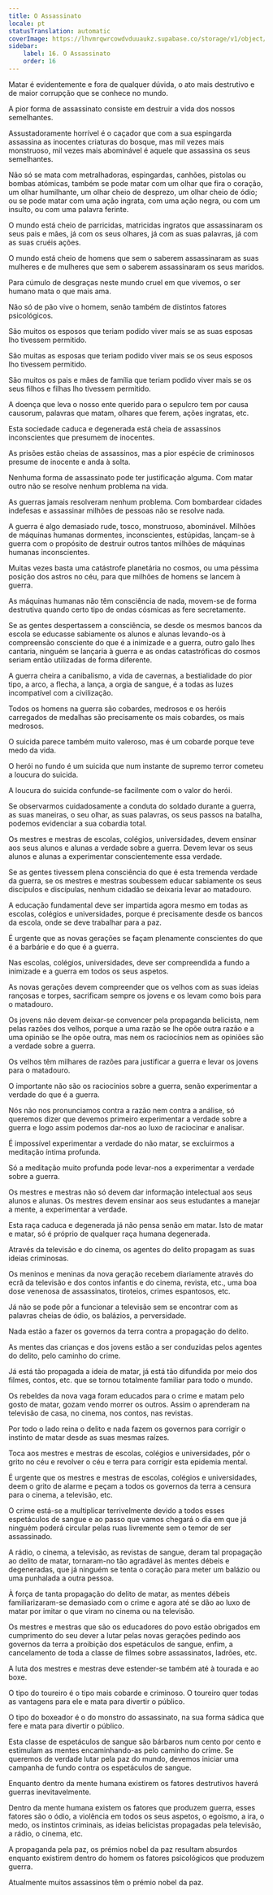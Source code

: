 ```yaml
---
title: O Assassinato
locale: pt
statusTranslation: automatic
coverImage: https://lhvmrqwrcowdvduuaukz.supabase.co/storage/v1/object/public/strapi-uploads/small_cover-educacion-fundamental.webp-2d51a7828a2b1309555be27f7e2a61a0.webp
sidebar:
    label: 16. O Assassinato
    order: 16
---
```

Matar é evidentemente e fora de qualquer dúvida, o ato mais destrutivo e de maior corrupção que se conhece no mundo.

A pior forma de assassinato consiste em destruir a vida dos nossos semelhantes.

Assustadoramente horrível é o caçador que com a sua espingarda assassina as inocentes criaturas do bosque, mas mil vezes mais monstruoso, mil vezes mais abominável é aquele que assassina os seus semelhantes.

Não só se mata com metralhadoras, espingardas, canhões, pistolas ou bombas atómicas, também se pode matar com um olhar que fira o coração, um olhar humilhante, um olhar cheio de desprezo, um olhar cheio de ódio; ou se pode matar com uma ação ingrata, com uma ação negra, ou com um insulto, ou com uma palavra ferinte.

O mundo está cheio de parricidas, matricidas ingratos que assassinaram os seus pais e mães, já com os seus olhares, já com as suas palavras, já com as suas cruéis ações.

O mundo está cheio de homens que sem o saberem assassinaram as suas mulheres e de mulheres que sem o saberem assassinaram os seus maridos.

Para cúmulo de desgraças neste mundo cruel em que vivemos, o ser humano mata o que mais ama.

Não só de pão vive o homem, senão também de distintos fatores psicológicos.

São muitos os esposos que teriam podido viver mais se as suas esposas lho tivessem permitido.

São muitas as esposas que teriam podido viver mais se os seus esposos lho tivessem permitido.

São muitos os pais e mães de família que teriam podido viver mais se os seus filhos e filhas lho tivessem permitido.

A doença que leva o nosso ente querido para o sepulcro tem por causa causorum, palavras que matam, olhares que ferem, ações ingratas, etc.

Esta sociedade caduca e degenerada está cheia de assassinos inconscientes que presumem de inocentes.

As prisões estão cheias de assassinos, mas a pior espécie de criminosos presume de inocente e anda à solta.

Nenhuma forma de assassinato pode ter justificação alguma. Com matar outro não se resolve nenhum problema na vida.

As guerras jamais resolveram nenhum problema. Com bombardear cidades indefesas e assassinar milhões de pessoas não se resolve nada.

A guerra é algo demasiado rude, tosco, monstruoso, abominável. Milhões de máquinas humanas dormentes, inconscientes, estúpidas, lançam-se à guerra com o propósito de destruir outros tantos milhões de máquinas humanas inconscientes.

Muitas vezes basta uma catástrofe planetária no cosmos, ou uma péssima posição dos astros no céu, para que milhões de homens se lancem à guerra.

As máquinas humanas não têm consciência de nada, movem-se de forma destrutiva quando certo tipo de ondas cósmicas as fere secretamente.

Se as gentes despertassem a consciência, se desde os mesmos bancos da escola se educasse sabiamente os alunos e alunas levando-os à compreensão consciente do que é a inimizade e a guerra, outro galo lhes cantaria, ninguém se lançaria à guerra e as ondas catastróficas do cosmos seriam então utilizadas de forma diferente.

A guerra cheira a canibalismo, a vida de cavernas, a bestialidade do pior tipo, a arco, a flecha, a lança, a orgia de sangue, é a todas as luzes incompatível com a civilização.

Todos os homens na guerra são cobardes, medrosos e os heróis carregados de medalhas são precisamente os mais cobardes, os mais medrosos.

O suicida parece também muito valeroso, mas é um cobarde porque teve medo da vida.

O herói no fundo é um suicida que num instante de supremo terror cometeu a loucura do suicida.

A loucura do suicida confunde-se facilmente com o valor do herói.

Se observarmos cuidadosamente a conduta do soldado durante a guerra, as suas maneiras, o seu olhar, as suas palavras, os seus passos na batalha, podemos evidenciar a sua cobardia total.

Os mestres e mestras de escolas, colégios, universidades, devem ensinar aos seus alunos e alunas a verdade sobre a guerra. Devem levar os seus alunos e alunas a experimentar conscientemente essa verdade.

Se as gentes tivessem plena consciência do que é esta tremenda verdade da guerra, se os mestres e mestras soubessem educar sabiamente os seus discípulos e discípulas, nenhum cidadão se deixaria levar ao matadouro.

A educação fundamental deve ser impartida agora mesmo em todas as escolas, colégios e universidades, porque é precisamente desde os bancos da escola, onde se deve trabalhar para a paz.

É urgente que as novas gerações se façam plenamente conscientes do que é a barbárie e do que é a guerra.

Nas escolas, colégios, universidades, deve ser compreendida a fundo a inimizade e a guerra em todos os seus aspetos.

As novas gerações devem compreender que os velhos com as suas ideias rançosas e torpes, sacrificam sempre os jovens e os levam como bois para o matadouro.

Os jovens não devem deixar-se convencer pela propaganda belicista, nem pelas razões dos velhos, porque a uma razão se lhe opõe outra razão e a uma opinião se lhe opõe outra, mas nem os raciocínios nem as opiniões são a verdade sobre a guerra.

Os velhos têm milhares de razões para justificar a guerra e levar os jovens para o matadouro.

O importante não são os raciocínios sobre a guerra, senão experimentar a verdade do que é a guerra.

Nós não nos pronunciamos contra a razão nem contra a análise, só queremos dizer que devemos primeiro experimentar a verdade sobre a guerra e logo assim podemos dar-nos ao luxo de raciocinar e analisar.

É impossível experimentar a verdade do não matar, se excluirmos a meditação íntima profunda.

Só a meditação muito profunda pode levar-nos a experimentar a verdade sobre a guerra.

Os mestres e mestras não só devem dar informação intelectual aos seus alunos e alunas. Os mestres devem ensinar aos seus estudantes a manejar a mente, a experimentar a verdade.

Esta raça caduca e degenerada já não pensa senão em matar. Isto de matar e matar, só é próprio de qualquer raça humana degenerada.

Através da televisão e do cinema, os agentes do delito propagam as suas ideias criminosas.

Os meninos e meninas da nova geração recebem diariamente através do ecrã da televisão e dos contos infantis e do cinema, revista, etc., uma boa dose venenosa de assassinatos, tiroteios, crimes espantosos, etc.

Já não se pode pôr a funcionar a televisão sem se encontrar com as palavras cheias de ódio, os balázios, a perversidade.

Nada estão a fazer os governos da terra contra a propagação do delito.

As mentes das crianças e dos jovens estão a ser conduzidas pelos agentes do delito, pelo caminho do crime.

Já está tão propagada a ideia de matar, já está tão difundida por meio dos filmes, contos, etc. que se tornou totalmente familiar para todo o mundo.

Os rebeldes da nova vaga foram educados para o crime e matam pelo gosto de matar, gozam vendo morrer os outros. Assim o aprenderam na televisão de casa, no cinema, nos contos, nas revistas.

Por todo o lado reina o delito e nada fazem os governos para corrigir o instinto de matar desde as suas mesmas raízes.

Toca aos mestres e mestras de escolas, colégios e universidades, pôr o grito no céu e revolver o céu e terra para corrigir esta epidemia mental.

É urgente que os mestres e mestras de escolas, colégios e universidades, deem o grito de alarme e peçam a todos os governos da terra a censura para o cinema, a televisão, etc.

O crime está-se a multiplicar terrivelmente devido a todos esses espetáculos de sangue e ao passo que vamos chegará o dia em que já ninguém poderá circular pelas ruas livremente sem o temor de ser assassinado.

A rádio, o cinema, a televisão, as revistas de sangue, deram tal propagação ao delito de matar, tornaram-no tão agradável às mentes débeis e degeneradas, que já ninguém se tenta o coração para meter um balázio ou uma punhalada a outra pessoa.

À força de tanta propagação do delito de matar, as mentes débeis familiarizaram-se demasiado com o crime e agora até se dão ao luxo de matar por imitar o que viram no cinema ou na televisão.

Os mestres e mestras que são os educadores do povo estão obrigados em cumprimento do seu dever a lutar pelas novas gerações pedindo aos governos da terra a proibição dos espetáculos de sangue, enfim, a cancelamento de toda a classe de filmes sobre assassinatos, ladrões, etc.

A luta dos mestres e mestras deve estender-se também até à tourada e ao boxe.

O tipo do toureiro é o tipo mais cobarde e criminoso. O toureiro quer todas as vantagens para ele e mata para divertir o público.

O tipo do boxeador é o do monstro do assassinato, na sua forma sádica que fere e mata para divertir o público.

Esta classe de espetáculos de sangue são bárbaros num cento por cento e estimulam as mentes encaminhando-as pelo caminho do crime. Se queremos de verdade lutar pela paz do mundo, devemos iniciar uma campanha de fundo contra os espetáculos de sangue.

Enquanto dentro da mente humana existirem os fatores destrutivos haverá guerras inevitavelmente.

Dentro da mente humana existem os fatores que produzem guerra, esses fatores são o ódio, a violência em todos os seus aspetos, o egoísmo, a ira, o medo, os instintos criminais, as ideias belicistas propagadas pela televisão, a rádio, o cinema, etc.

A propaganda pela paz, os prémios nobel da paz resultam absurdos enquanto existirem dentro do homem os fatores psicológicos que produzem guerra.

Atualmente muitos assassinos têm o prémio nobel da paz.

